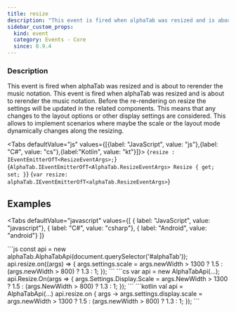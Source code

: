 ```yaml
---
title: resize
description: "This event is fired when alphaTab was resized and is about to rerender the music notation."
sidebar_custom_props:
  kind: event
  category: Events - Core
  since: 0.9.4
---
```



<SinceBadge since="0.9.4" />

### Description
This event is fired when alphaTab was resized and is about to rerender the music notation. This event is fired when alphaTab was resized and is about to rerender the music notation. Before the re-rendering on resize
the settings will be updated in the related components. This means that any changes to the layout options or other display settings are
considered. This allows to implement scenarios where maybe the scale or the layout mode dynamically changes along the resizing.

<Tabs defaultValue="js" values={[{label: "JavaScript", value: "js"},{label: "C#", value: "cs"},{label:"Kotlin", value: "kt"}]}>
<TabItem value="js">
<CodeBlock language="ts">{`resize : IEventEmitterOfT<ResizeEventArgs>;`}</CodeBlock>
</TabItem>
<TabItem value="cs">
<CodeBlock language="csharp">{`AlphaTab.IEventEmitterOfT<AlphaTab.ResizeEventArgs> Resize { get; set; }`}</CodeBlock>
</TabItem>
<TabItem value="kt">
<CodeBlock language="kotlin">{`var resize: alphaTab.IEventEmitterOfT<alphaTab.ResizeEventArgs>`}</CodeBlock>
</TabItem>
</Tabs>


## Examples

<Tabs
    defaultValue="javascript"
    values={[
      { label: "JavaScript", value: "javascript"},
      { label: "C#", value: "csharp"},
      { label: "Android", value: "android"}
    ]}
>
<TabItem value="javascript">
```js
const api = new alphaTab.AlphaTabApi(document.querySelector('#alphaTab'));
api.resize.on((args) => {
    args.settings.scale = args.newWidth > 1300
        ? 1.5
        : (args.newWidth > 800) ? 1.3 : 1;
});
```
</TabItem>
<TabItem value="csharp">
```cs
var api = new AlphaTabApi<MyControl>(...);
api.Resize.On(args =>
{
    args.Settings.Display.Scale = args.NewWidth > 1300
        ? 1.5
        : (args.NewWidth > 800) ? 1.3 : 1;
});
```
</TabItem>
<TabItem value="android">
```kotlin
val api = AlphaTabApi<MyControl>(...)
api.resize.on { args ->
    args.settings.display.scale = args.newWidth > 1300
        ? 1.5
        : (args.newWidth > 800) ? 1.3 : 1;
});
```
</TabItem>
</Tabs>
